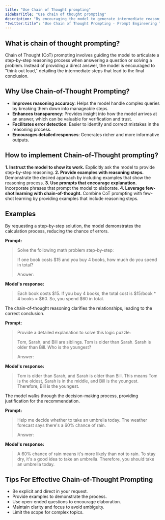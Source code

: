 ```yaml
---
title: "Use Chain of Thought prompting"
sidebarTitle: "Use chain of thought prompting"
description: "By encouraging the model to generate intermediate reasoning steps before arriving at a final answer, you can achieve more accurate and insightful responses."
"twitter:title": "Use Chain of Thought Prompting - Prompt Engineering Techniques"
---
```



## What is chain of thought prompting? 

Chain of Thought (CoT) prompting involves guiding the model to articulate a step-by-step reasoning process when answering a question or solving a problem. Instead of providing a direct answer, the model is encouraged to "think out loud," detailing the intermediate steps that lead to the final conclusion.

## Why Use Chain-of-Thought Prompting?

- **Improves reasoning accuracy**: Helps the model handle complex queries by breaking them down into manageable steps.
- **Enhances transparency**: Provides insight into how the model arrives at an answer, which can be valuable for verification and trust.
- **Facilitates error detection**: Easier to identify and correct mistakes in the reasoning process.
- **Encourages detailed responses**: Generates richer and more informative outputs.

## How to implement Chain-of-Thought prompting? 

**1. Instruct the model to show its work.** Explicitly ask the model to provide step-by-step reasoning.
**2. Provide examples with reasoning steps.** Demonstrate the desired approach by including examples that show the reasoning process.
**3. Use prompts that encourage explanation.** Incorporate phrases that prompt the model to elaborate.
**4. Leverage few-shot learning with chain-of-thought.** Combine CoT prompting with few-shot learning by providing examples that include reasoning steps.



## Examples


<AccordionGroup>
  <Accordion title="Example 1: Mathematical Problem Solving.">
  By requesting a step-by-step solution, the model demonstrates the calculation process, reducing the chance of errors.

  **Prompt:** 

  > Solve the following math problem step-by-step:
  >
  > If one book costs \$15 and you buy 4 books, how much do you spend in total?
  >
  > Answer:
  

  **Model's response:**

  > Each book costs \$15. If you buy 4 books, the total cost is \$15/book * 4 books = \$60. So, you spend \$60 in total.

</Accordion>
  
  <Accordion title="Example 2: Logical Reasoning.">
  The chain-of-thought reasoning clarifies the relationships, leading to the correct conclusion.

  **Prompt:** 

  > Provide a detailed explanation to solve this logic puzzle:
  > 
  > Tom, Sarah, and Bill are siblings. Tom is older than Sarah. Sarah is older than Bill. Who is the youngest?
  > 
  > Answer:

  **Model's response:**

  > Tom is older than Sarah, and Sarah is older than Bill. This means Tom is the oldest, Sarah is in the middle, and Bill is the youngest. Therefore, Bill is the youngest.
  
  </Accordion>

  <Accordion title="Example 3: Decision Making.">
The model walks through the decision-making process, providing justification for the recommendation.

  **Prompt:** 

  > Help me decide whether to take an umbrella today. The weather forecast says there's a 60% chance of rain.
  > 
  > Answer:

  **Model's response:**

  > A 60% chance of rain means it's more likely than not to rain. To stay dry, it's a good idea to take an umbrella. Therefore, you should take an umbrella today.
  

  </Accordion>

</AccordionGroup>

## Tips For Effective Chain-of-Thought Prompting
- Be explicit and direct in your request.
- Provide examples to demonstrate the process.
- Use open-ended questions to encourage elaboration.
- Maintain clarity and focus to avoid ambiguity.
- Limit the scope for complex topics.

<QuestionsSection />

